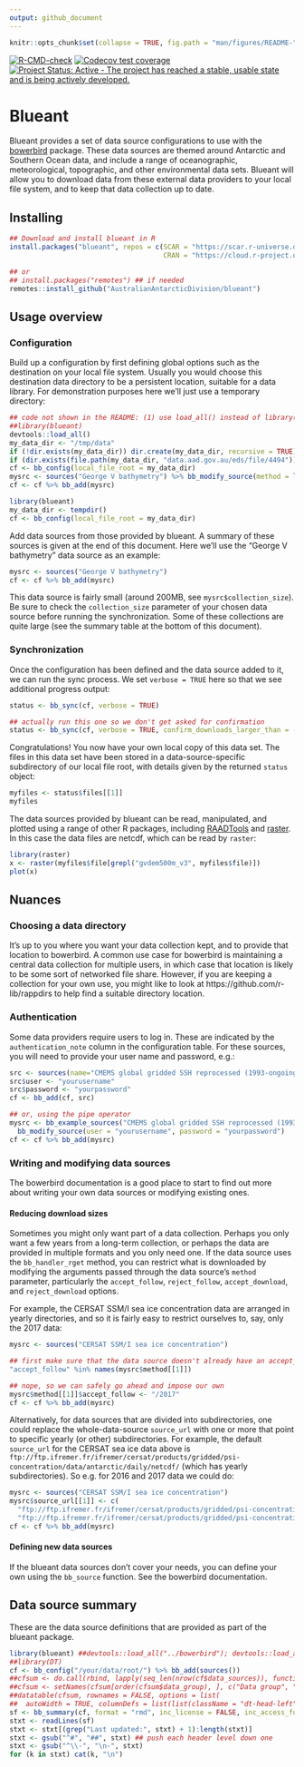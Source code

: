```yaml
---
output: github_document
---
```


<!-- README.md is generated from README.Rmd. Please edit that file -->

```r
knitr::opts_chunk$set(collapse = TRUE, fig.path = "man/figures/README-")

```

<!-- badges: start -->
[![R-CMD-check](https://github.com/AustralianAntarcticDivision/blueant/actions/workflows/R-CMD-check.yaml/badge.svg)](https://github.com/AustralianAntarcticDivision/blueant/actions/workflows/R-CMD-check.yaml)
[![Codecov test coverage](https://codecov.io/gh/AustralianAntarcticDivision/blueant/branch/master/graph/badge.svg)](https://codecov.io/gh/AustralianAntarcticDivision/blueant?branch=master)
[![Project Status: Active - The project has reached a stable, usable state and is being actively developed.](http://www.repostatus.org/badges/latest/active.svg)](http://www.repostatus.org/#active)
<!-- badges: end -->

# Blueant

Blueant provides a set of data source configurations to use with the [bowerbird](https://github.com/AustralianAntarcticDivision/bowerbird) package. These data sources are themed around Antarctic and Southern Ocean data, and include a range of oceanographic, meteorological, topographic, and other environmental data sets. Blueant will allow you to download data from these external data providers to your local file system, and to keep that data collection up to date.

## Installing

```r
## Download and install blueant in R
install.packages("blueant", repos = c(SCAR = "https://scar.r-universe.dev",
                                      CRAN = "https://cloud.r-project.org"))

## or
## install.packages("remotes") ## if needed
remotes::install_github("AustralianAntarcticDivision/blueant")

```

## Usage overview

### Configuration

Build up a configuration by first defining global options such as the destination on your local file system. Usually you would choose this destination data directory to be a persistent location, suitable for a data library. For demonstration purposes here we'll just use a temporary directory:

```r
## code not shown in the README: (1) use load_all() instead of library() for convenience, (2) use anonymous "temporary" dir, and (3) hide the progress bar
##library(blueant)
devtools::load_all()
my_data_dir <- "/tmp/data"
if (!dir.exists(my_data_dir)) dir.create(my_data_dir, recursive = TRUE)
if (dir.exists(file.path(my_data_dir, "data.aad.gov.au/eds/file/4494"))) unlink(file.path(my_data_dir, "data.aad.gov.au/eds/file/4494"), recursive = TRUE)
cf <- bb_config(local_file_root = my_data_dir)
mysrc <- sources("George V bathymetry") %>% bb_modify_source(method = list(show_progress = FALSE))
cf <- cf %>% bb_add(mysrc)
```

```r
library(blueant)
my_data_dir <- tempdir()
cf <- bb_config(local_file_root = my_data_dir)
```

Add data sources from those provided by blueant. A summary of these sources is given at the end of this document. Here we'll use the "George V bathymetry" data source as an example:

```r
mysrc <- sources("George V bathymetry")
cf <- cf %>% bb_add(mysrc)
```

This data source is fairly small (around 200MB, see `mysrc$collection_size`). Be sure to check the `collection_size` parameter of your chosen data source before running the synchronization. Some of these collections are quite large (see the summary table at the bottom of this document).

### Synchronization

Once the configuration has been defined and the data source added to it, we can run the sync process. We set `verbose = TRUE` here so that we see additional progress output:

```r
status <- bb_sync(cf, verbose = TRUE)
```
```r
## actually run this one so we don't get asked for confirmation
status <- bb_sync(cf, verbose = TRUE, confirm_downloads_larger_than = -1)
```

Congratulations! You now have your own local copy of this data set. The files in this data set have been stored in a data-source-specific subdirectory of our local file root, with details given by the returned `status` object:

```r
myfiles <- status$files[[1]]
myfiles
```

The data sources provided by blueant can be read, manipulated, and plotted using a range of other R packages, including [RAADTools](https://github.com/AustralianAntarcticDivision/raadtools) and [raster](https://cran.r-project.org/package=raster). In this case the data files are netcdf, which can be read by `raster`:

```r
library(raster)
x <- raster(myfiles$file[grepl("gvdem500m_v3", myfiles$file)])
plot(x)
```

## Nuances

### Choosing a data directory

It's up to you where you want your data collection kept, and to provide that location to bowerbird. A common use case for bowerbird is maintaining a central data collection for multiple users, in which case that location is likely to be some sort of networked file share. However, if you are keeping a collection for your own use, you might like to look at https://github.com/r-lib/rappdirs to help find a suitable directory location.

### Authentication

Some data providers require users to log in. These are indicated by the `authentication_note` column in the configuration table. For these sources, you will need to provide your user name and password, e.g.:

```r
src <- sources(name="CMEMS global gridded SSH reprocessed (1993-ongoing)")
src$user <- "yourusername"
src$password <- "yourpassword"
cf <- bb_add(cf, src)

## or, using the pipe operator
mysrc <- bb_example_sources("CMEMS global gridded SSH reprocessed (1993-ongoing)") %>%
  bb_modify_source(user = "yourusername", password = "yourpassword")
cf <- cf %>% bb_add(mysrc)
```

### Writing and modifying data sources

The bowerbird documentation is a good place to start to find out more about writing your own data sources or modifying existing ones.

#### Reducing download sizes

Sometimes you might only want part of a data collection. Perhaps you only want a few years from a long-term collection, or perhaps the data are provided in multiple formats and you only need one. If the data source uses the `bb_handler_rget` method, you can restrict what is downloaded by modifying the arguments passed through the data source's `method` parameter, particularly the `accept_follow`, `reject_follow`, `accept_download`, and `reject_download` options.

For example, the CERSAT SSM/I sea ice concentration data are arranged in yearly directories, and so it is fairly easy to restrict ourselves to, say, only the 2017 data:

```r
mysrc <- sources("CERSAT SSM/I sea ice concentration")

## first make sure that the data source doesn't already have an accept_follow parameter defined
"accept_follow" %in% names(mysrc$method[[1]])

## nope, so we can safely go ahead and impose our own
mysrc$method[[1]]$accept_follow <- "/2017"
cf <- cf %>% bb_add(mysrc)
```

Alternatively, for data sources that are divided into subdirectories, one could replace the whole-data-source `source_url` with one or more that point to specific yearly (or other) subdirectories. For example, the default `source_url` for the CERSAT sea ice data above is `ftp://ftp.ifremer.fr/ifremer/cersat/products/gridded/psi-concentration/data/antarctic/daily/netcdf/` (which has yearly subdirectories). So e.g. for 2016 and 2017 data we could do:

```r
mysrc <- sources("CERSAT SSM/I sea ice concentration")
mysrc$source_url[[1]] <- c(
  "ftp://ftp.ifremer.fr/ifremer/cersat/products/gridded/psi-concentration/data/antarctic/daily/netcdf/2016/",
  "ftp://ftp.ifremer.fr/ifremer/cersat/products/gridded/psi-concentration/data/antarctic/daily/netcdf/2017/")
cf <- cf %>% bb_add(mysrc)
```

#### Defining new data sources

If the blueant data sources don't cover your needs, you can define your own using the `bb_source` function. See the bowerbird documentation.

## Data source summary

These are the data source definitions that are provided as part of the blueant package.

```r
library(blueant) ##devtools::load_all("../bowerbird"); devtools::load_all()
##library(DT)
cf <- bb_config("/your/data/root/") %>% bb_add(sources())
##cfsum <- do.call(rbind, lapply(seq_len(nrow(cf$data_sources)), function(z) cf$data_sources[z, c("data_group", "name", "description", "authentication_note", "collection_size", "doc_url")]))
##cfsum <- setNames(cfsum[order(cfsum$data_group), ], c("Data group", "Data source name", "Description", "Authentication note", "Approximate size (GB)", "Documentation link"))
##datatable(cfsum, rownames = FALSE, options = list(
##  autoWidth = TRUE, columnDefs = list(list(className = "dt-head-left", targets = "_all")))) %>% formatStyle(1:6, "vertical-align" = "top") %>% formatStyle(1:6, "text-align" = "left")
sf <- bb_summary(cf, format = "rmd", inc_license = FALSE, inc_access_function = FALSE, inc_path = FALSE)
stxt <- readLines(sf)
stxt <- stxt[(grep("Last updated:", stxt) + 1):length(stxt)]
stxt <- gsub("^#", "##", stxt) ## push each header level down one
stxt <- gsub("^\\-", "\n-", stxt)
for (k in stxt) cat(k, "\n")
```
